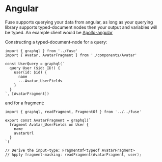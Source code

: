 # Angular

Fuse supports querying your data from angular, as long as your querying library supports typed-document nodes then
your output and variables will be typed. An example client would be [Apollo-angular](https://the-guild.dev/graphql/apollo-angular/docs)

Constructing a typed-document-node for a query:

```tsx
import { graphql } from '../fuse'
import { Avatar, AvatarFragment } from './components/Avatar'

const UserQuery = graphql(`
  query User ($id: ID!) {
    user(id: $id) {
      name
      ...Avatar_UserFields
    }
  }
`, [AvatarFragment])
```

and for a fragment:

```tsx
import { graphql, readFragment, FragmentOf } from '../../fuse'

export const AvatarFragment = graphql(`
  fragment Avatar_UserFields on User {
    name
    avatarUrl
  }
`)

// Derive the input-type: FragmentOf<typeof AvatarFragment>
// Apply fragment-masking: readFragment(AvatarFragment, user);
```
